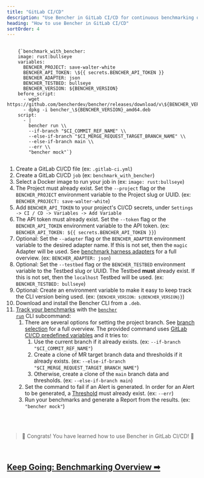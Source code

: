 ```yaml
---
title: "GitLab CI/CD"
description: "Use Bencher in GitLab CI/CD for continuous benchmarking on merge requests"
heading: "How to use Bencher in GitLab CI/CD"
sortOrder: 4
---
```



<pre>
  <code>
    {`benchmark_with_bencher:
    image: rust:bullseye
    variables:
      BENCHER_PROJECT: save-walter-white
      BENCHER_API_TOKEN: \${{ secrets.BENCHER_API_TOKEN }}
      BENCHER_ADAPTER: json
      BENCHER_TESTBED: bullseye
      BENCHER_VERSION: ${BENCHER_VERSION}
    before_script:
      - wget https://github.com/bencherdev/bencher/releases/download/v\${BENCHER_VERSION}/bencher_\${BENCHER_VERSION}_amd64.deb
      - dpkg -i bencher_\${BENCHER_VERSION}_amd64.deb
    script:
      - |
        bencher run \\
        --if-branch "$CI_COMMIT_REF_NAME" \\
        --else-if-branch "$CI_MERGE_REQUEST_TARGET_BRANCH_NAME" \\
        --else-if-branch main \\
        --err \\
        "bencher mock"`}
  </code>
</pre>

1. Create a GitLab CI/CD file (ex: `.gitlab-ci.yml`)
1. Create a GitLab CI/CD `job` (ex: `benchmark_with_bencher`)
1. Select a Docker image to run your job in (ex: `image: rust:bullseye`)
1. The Project must already exist. Set the `--project` flag or the `BENCHER_PROJECT` environment variable to the Project slug or UUID. (ex: `BENCHER_PROJECT: save-walter-white`)
1. Add `BENCHER_API_TOKEN` to your project's CI/CD secrets, under `Settings -> CI / CD -> Variables -> Add Variable`
1. The API token must already exist. Set the `--token` flag or the `BENCHER_API_TOKEN` environment variable to the API token. (ex: `BENCHER_API_TOKEN: ${{ secrets.BENCHER_API_TOKEN }}`)
1. Optional: Set the `--adapter` flag or the `BENCHER_ADAPTER` environment variable to the desired adapter name. If this is not set, then the `magic` Adapter will be used. See [benchmark harness adapters](/docs/explanation/adapters) for a full overview. (ex: `BENCHER_ADAPTER: json`)
1. Optional: Set the `--testbed` flag or the `BENCHER_TESTBED` environment variable to the Testbed slug or UUID. The Testbed **must** already exist. If this is not set, then the `localhost` Testbed will be used. (ex: `BENCHER_TESTBED: bullseye`)
1. Optional: Create an environment variable to make it easy to keep track the CLI version being used. (ex: <code>{`BENCHER_VERSION: ${BENCHER_VERSION}`}</code>)
1. Download and install the Bencher CLI from a `.deb`.
1. [Track your benchmarks](/docs/how-to/track-benchmarks) with the <code><a href="/docs/explanation/bencher-run">bencher run</a></code> CLI subcommand:
    1. There are several options for setting the project branch. See [branch selection](/docs/how-to/branch-selection) for a full overview. The provided command uses [GitLab CI/CD predefined variables](https://docs.gitlab.com/ee/ci/variables/predefined_variables.html) and it tries to:
        1. Use the current branch if it already exists. (ex: `--if-branch "$CI_COMMIT_REF_NAME"`)
        1. Create a clone of MR target branch data and thresholds if it already exists. (ex: `--else-if-branch  "$CI_MERGE_REQUEST_TARGET_BRANCH_NAME"`)
        1. Otherwise, create a clone of the `main` branch data and thresholds. (ex: `--else-if-branch main`)
    1. Set the command to fail if an Alert is generated. In order for an Alert to be generated, a [Threshold](/docs/explanation/thresholds) must already exist. (ex: `--err`)
    1. Run your benchmarks and generate a Report from the results. (ex: `"bencher mock"`)

<br/>
<br/>

> 🐰 Congrats! You have learned how to use Bencher in GitLab CI/CD! 🎉

<br/>

<h2><a href="/docs/explanation/benchmarking">Keep Going: Benchmarking Overview ➡</a></h2>

